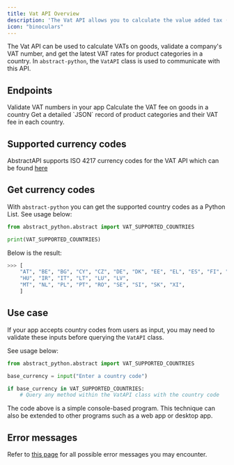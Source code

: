 ```yaml
---
title: Vat API Overview
description: 'The Vat API allows you to calculate the value added tax (VAT) on specific goods, and satisfy other VAT requirements in your app'
icon: "binoculars"
---
```


The Vat API can be used to calculate VATs on goods, validate a company's VAT number, and get the latest VAT rates for product categories in a country.
In `abstract-python`, the `VatAPI` class is used to communicate with this API.

## Endpoints

<CardGroup cols={2}>
  <Card
    title="Validate VAT"
    icon="palette"
    href="essentials/vat/validate"
  >
    Validate VAT numbers in your app
  </Card>
  <Card
    title="Calculate VAT"
    icon="code"
    href="essentials/vat/calculate"
  >
    Calculate the VAT fee on goods in a country
  
  </Card>
</CardGroup>

<CardGroup cols={2}>
  <Card
    title="VAT Categories"
    icon="code"
    href="exchange/vat/vat_categories"
  >
    Get a detailed `JSON` record of product categories and their VAT fee in each country. 
  </Card>

</CardGroup>


## Supported currency codes
AbstractAPI supports ISO 4217 currency codes for the VAT API which can be found [here](https://docs.abstractapi.com/vat-validation#country-codes)


## Get currency codes

With `abstract-python` you can get the supported country codes as a Python List. See usage below:

```python
from abstract_python.abstract import VAT_SUPPORTED_COUNTRIES

print(VAT_SUPPORTED_COUNTRIES)
```

Below is the result: 

```python
>>> [
    "AT", "BE", "BG", "CY", "CZ", "DE", "DK", "EE", "EL", "ES", "FI", "FR", "HR",
    "HU", "IR", "IT", "LT", "LU", "LV", 
    "MT", "NL", "PL", "PT", "RO", "SE", "SI", "SK", "XI",
    ]
```

## Use case

If your app accepts country codes from users as input, you may need to validate these inputs before querying the `VatAPI` class. 

See usage below:

```python
from abstract_python.abstract import VAT_SUPPORTED_COUNTRIES

base_currency = input("Enter a country code")

if base_currency in VAT_SUPPORTED_COUNTRIES:
    # Query any method within the VatAPI class with the country code
```

The code above is a simple console-based program. This technique can also be extended to other programs such as a web app or desktop app.

## Error messages
Refer to [this page](https://docs.abstractapi.com/vat-validation#response-and-error-codes) for all possible error messages you may encounter.